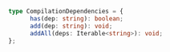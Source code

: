 ```ts
type CompilationDependencies = {
      has(dep: string): boolean;
      add(dep: string): void;
      addAll(deps: Iterable<string>): void;
};
```
